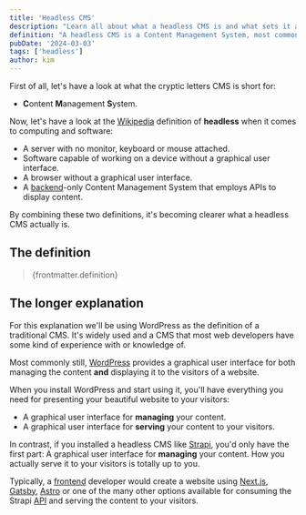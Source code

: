 ```yaml
---
title: 'Headless CMS'
description: "Learn all about what a headless CMS is and what sets it apart from a traditional CMS."
definition: "A headless CMS is a Content Management System, most commonly used for websites, that does not provide a graphical user interface for displaying the content to end users – only for editing and managing it."
pubDate: '2024-03-03'
tags: ['headless'] 
author: kim
---
```


First of all, let's have a look at what the cryptic letters CMS is short for:
- **C**ontent **M**anagement **S**ystem.

Now, let's have a look at the [Wikipedia](https://en.wikipedia.org/wiki/Headless) definition of **headless** when it comes to computing and software:

- A server with no monitor, keyboard or mouse attached.
- Software capable of working on a device without a graphical user interface.
- A browser without a graphical user interface.
- A [backend](/glossary/backend)-only Content Management System that employs APIs to display content.

By combining these two definitions, it's becoming clearer what a headless CMS actually is.

## The definition
> {frontmatter.definition}

## The longer explanation
For this explanation we'll be using WordPress as the definition of a traditional CMS. It's widely used and a CMS that most web developers have some kind of experience with or knowledge of.

Most commonly still, [WordPress](/glossary/wordpress) provides a graphical user interface for both managing the content **and** displaying it to the visitors of a website.

When you install WordPress and start using it, you'll have everything you need for presenting your beautiful website to your visitors:
- A graphical user interface for **managing** your content.
- A graphical user interface for **serving** your content to your visitors.

In contrast, if you installed a headless CMS like [Strapi](/glossary/strapi), you'd only have the first part: A graphical user interface for **managing** your content. How you actually serve it to your visitors is totally up to you.

Typically, a [frontend](/glossary/frontend) developer would create a website using [Next.js](/glossary/nextjs), [Gatsby](/glossary/gatsby), [Astro](/glossary/astro) or one of the many other options available for consuming the Strapi [API](/glossary/api) and serving the content to your visitors.

